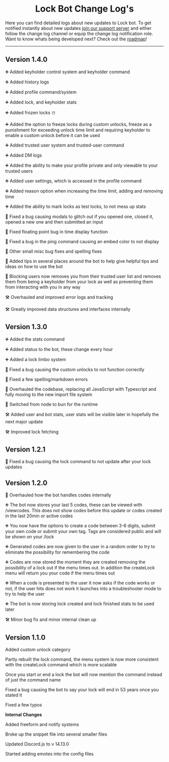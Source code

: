 
# <Center>Lock Bot Change Log's</Center>

Here you can find detailed logs about new updates to Lock bot. To get notified instantly about new updates [join our support server](https://discord.gg/cGv8szjzSf) and either follow the change log channel or equip the change log notification role. Want to know whats being developed next? Check out the [roadmap](https://sharing.clickup.com/9003150356/b/h/6-900302002559-2/f0d9effd2334748)!

-------

## Version 1.4.0

➕ Added keyholder control system and keyholder command

➕ Added history logs

➕ Added profile command/system

➕ Added lock, and keyholder stats

➕ Added frozen locks ☃️

➕ Added the option to freeze locks during custom unlocks, freeze as a punishment for exceeding unlock time limit and requiring keyholder to enable a custom unlock before it can be used

➕ Added trusted user system and trusted-user command

➕ Added DM logs

➕ Added the ability to make your profile private and only viewable to your trusted users

➕ Added user settings, which is accessed in the profile command

➕ Added reason option when increasing the time limit, adding and removing time

➕ Added the ability to mark locks as test locks, to not mess up stats 

🐛 Fixed a bug causing modals to glitch out if you opened one, closed it, opened a new one and then submitted an input

🐛 Fixed floating point bug in time display function

🐛 Fixed a bug in the ping command causing an embed color to not display

🐛 Other small misc bug fixes and spelling fixes

🔧 Added tips in several places around the bot to help give helpful tips and ideas on how to use the bot

🔧 Blocking users now removes you from their trusted user list and removes them from being a keyholder from your lock as well as preventing them from interacting with you in any way

🛠️ Overhauled and improved error logs and tracking

🛠️ Greatly improved data structures and interfaces internally

## Version 1.3.0

➕ Added the stats command

➕ Added status to the bot, these change every hour

➕ Added a lock limbo system

🐛 Fixed a bug causing the custom unlocks to not function correctly

🐛 Fixed a few spelling/markdown errors

🔧 Overhauled the codebase, replacing all JavaScript with Typescript and fully moving to the new import file system

🔧 Switched from node to bun for the runtime

🛠️ Added user and bot stats, user stats will be visible later in hopefully the next major update

🛠️ Improved lock fetching

## Version 1.2.1

🐛 Fixed a bug causing the lock command to not update after your lock updates

## Version 1.2.0

🔧 Overhauled how the bot handles codes internally

➕ The bot now stores your last 5 codes, these can be viewed with /viewcodes. This does not show codes before this update or codes created in the last 20min or active codes 

➕ You now have the options to create a code between 3-6 digits, submit your own code or submit your own tag. Tags are considered public and will be shown on your /lock 

➕ Generated codes are now given to the user in a random order to try to eliminate the possibility for remembering the code

➕ Codes are now stored the moment they are created removing the possibility of a lock out if the menu times out. In addition the createLock menu will return you your code if the menu times out

➕ When a code is presented to the user it now asks if the code works or not, if the user hits does not work it launches into a troubleshooter mode to try to help the user

➕ The bot is now storing lock created and lock finished stats to be used later

🛠️ Minor bug fix and minor internal clean up 




## Version 1.1.0

Added custom unlock category

Partly rebuilt the lock command, the menu system is now more consistent with the createLock command which is more scalable

Once you start or end a lock the bot will now mention the command instead of just the command name

Fixed a bug causing the bot to say your lock will end in 53 years once you stated it

Fixed a few typos

**Internal Changes**

Added freeform and notify systems

Broke up the snippet file into several smaller files 

Updated Discord.js to v 14.13.0

Started adding emotes into the config files 
